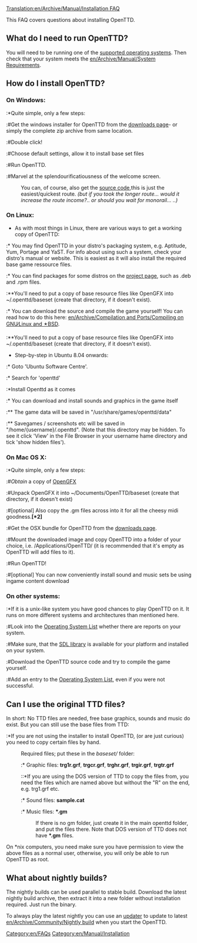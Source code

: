 [[Translation:en/Archive/Manual/Installation FAQ]]


This FAQ covers questions about installing OpenTTD.

== What do I need to run OpenTTD? ==
You will need to be running one of the [[en/Archive/Compilation and Ports/Operating system|supported operating systems]]. Then check that your system meets the [[en/Archive/Manual/System Requirements]].

== How do I install OpenTTD? ==
{{en/Outdated|Paths are not accurate. Refer to the readme shipped with OpenTTD}}

=== On Windows: ===
:*Quite simple, only a few steps:
:#Get the windows installer for OpenTTD from the [http://www.openttd.org/download-stable downloads page]- or simply the complete zip archive from same location.
:#Double click!
:#Choose default settings, allow it to install base set files
:#Run OpenTTD.
:#Marvel at the splendourificatiousness of the welcome screen.

:You can, of course, also get the [[en/Development/FAQ development#source-code|source code]],this is just the easiest/quickest route. ''(but if you took the longer route... would it increase the route income?.. or should you wait for monorail... ..)''

=== On Linux: ===
* As with most things in Linux, there are various ways to get a working copy of OpenTTD:
:* You may find OpenTTD in your distro's packaging system, e.g. Aptitude, Yum, Portage and YaST. For info about using such a system, check your distro's manual or website. This is easiest as it will also install the required base game ressource files.
:* You can find packages for some distros on the [http://www.openttd.org/download-stable project page], such as .deb and .rpm files.
:**You'll need to put a copy of base resource files like OpenGFX into ~/.openttd/baseset (create that directory, if it doesn't exist).
:* You can download the source and compile the game yourself! You can read how to do this here: [[en/Archive/Compilation and Ports/Compiling on GNU∕Linux and 🟉BSD]].
:**You'll need to put a copy of base resource files like OpenGFX into ~/.openttd/baseset (create that directory, if it doesn't exist).

* Step-by-step in Ubuntu 8.04 onwards:
:* Goto 'Ubuntu Software Centre'.
:* Search for 'openttd'
:*Install Openttd as it comes
:* You can download and install sounds and graphics in the game itself
:** The game data will be saved in "/usr/share/games/openttd/data"
:** Savegames / screenshots etc will be saved in "/home/{username}/.openttd". (Note that this directory may be hidden. To see it click 'View' in the File Browser in your username hame directory and tick 'show hidden files').

=== On Mac OS X: ===
:*Quite simple, only a few steps:
:#''Obtain'' a copy of [http://www.openttd.org/download-opengfx OpenGFX]
:#Unpack OpenGFX it into ~/Documents/OpenTTD/baseset (create that directory, if it doesn't exist)
:#[optional] Also copy the .gm files across into it for all the cheesy midi goodness.'''[*2]'''
:#Get the OSX bundle for OpenTTD from the [http://www.openttd.org/download-stable downloads page].
:#Mount the downloaded image and copy OpenTTD into a folder of your choice, i.e. /Applications/OpenTTD/ (it is recommended that it's empty as OpenTTD will add files to it).
:#Run OpenTTD!
:#[optional] You can now conveniently install sound and music sets be using ingame content download

=== On other systems: ===
:*If it is a unix-like system you have good chances to play OpenTTD on it. It runs on more different systems and architectures than mentioned here.
:#Look into the [[en/Archive/Compilation and Ports/Operating system|Operating System List]] whether there are reports on your system.
:#Make sure, that the [http://libsdl.org SDL library] is available for your platform and installed on your system.
:#Download the OpenTTD source code and try to compile the game yourself.
:#Add an entry to the [[en/Archive/Compilation and Ports/Operating system|Operating System List]], even if you were not successful.

== Can I use the original TTD files? ==

In short: No TTD files are needed, free base graphics, sounds and music do exist. But you can still use the base files from TTD:

:*If you are not using the installer to install OpenTTD, (or are just curious) you need to copy certain files by hand.
:Required files; put these in the <i>baseset/</i> folder:
::* Graphic files: <b>trg1r.grf</b>, <b>trgcr.grf</b>, <b>trghr.grf</b>, <b>trgir.grf</b>, <b>trgtr.grf</b>
:::*If you are using the DOS version of TTD to copy the files from, you need the files which are named above but without the "R" on the end, e.g. trg1.grf etc.
::* Sound files: <b>sample.cat</b>
::* Music files: <b>*.gm</b>
::If there is no gm folder, just create it in the main openttd folder, and put the files there. Note that DOS version of TTD does not have <b>*.gm</b> files.

On *nix computers, you need make sure you have permission to view the above files as a normal user, otherwise, you will only be able to run OpenTTD as root.

== What about nightly builds? ==
The nightly builds can be used parallel to stable build. Download the latest nightly build archive, then extract it into a new folder without installation required. Just run the binary.

To always play the latest nightly you can use an [[en/Archive/Community/OpenTTD Updaters|updater]] to update to latest [[en/Archive/Community/Nightly build]] when you start the OpenTTD.

[[Category:en/FAQs]]
[[Category:en/Manual/Installation]]